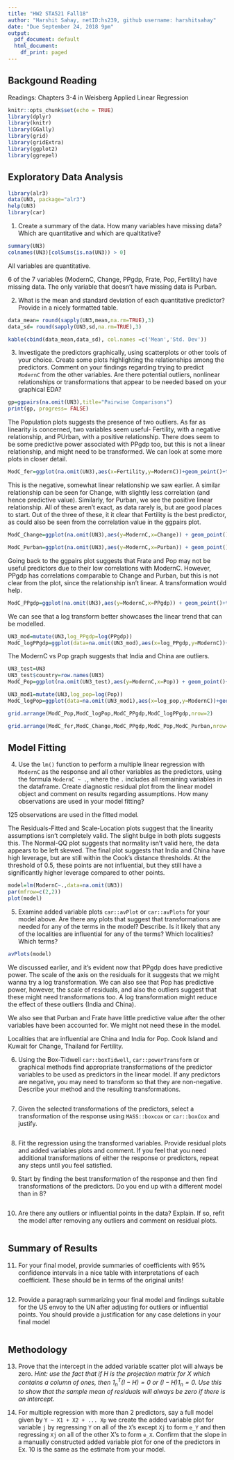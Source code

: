```yaml
---
title: "HW2 STA521 Fall18"
author: "Harshit Sahay, netID:hs239, github username: harshitsahay" 
date: "Due September 24, 2018 9pm"
output:
  pdf_document: default
  html_document:
    df_print: paged
---
```


## Backgound Reading

Readings: Chapters 3-4 in Weisberg Applied Linear Regression


```r
knitr::opts_chunk$set(echo = TRUE)
library(dplyr)
library(knitr)
library(GGally)
library(grid)
library(gridExtra)
library(ggplot2)
library(ggrepel)
```
## Exploratory Data Analysis

```r
library(alr3)
data(UN3, package="alr3")
help(UN3) 
library(car)
```


1. Create a summary of the data.  How many variables have missing data?  Which are quantitative and which are qualtitative?

```r
summary(UN3)
colnames(UN3)[colSums(is.na(UN3)) > 0]
```
All variables are quantitative.

6 of the 7 variables (ModernC, Change, PPgdp, Frate, Pop, Fertility) have missing data. The only variable that doesn't have missing data is Purban.


2. What is the mean and standard deviation of each quantitative predictor?  Provide in a nicely formatted table.

```r
data_mean= round(sapply(UN3,mean,na.rm=TRUE),3)
data_sd= round(sapply(UN3,sd,na.rm=TRUE),3)

kable(cbind(data_mean,data_sd), col.names =c('Mean','Std. Dev'))
```


3. Investigate the predictors graphically, using scatterplots or other tools of your choice. Create some plots
highlighting the relationships among the predictors. Comment
on your findings regarding trying to predict `ModernC` from the other variables.  Are there potential outliers, nonlinear relationships or transformations that appear to be needed based on your graphical EDA?

```r
gp=ggpairs(na.omit(UN3),title="Pairwise Comparisons")
print(gp, progress= FALSE)
```
The Population plots suggests the presence of two outliers. As far as linearity is concerned, two variables seem useful- Fertility, with a negative relationship, and PUrban, with a positive relationship. There does seem to be some predictive power associated with PPgdp too, but this is not a linear relationship, and might need to be transformed. We can look at some more plots in closer detail.

```r
ModC_fer=ggplot(na.omit(UN3),aes(x=Fertility,y=ModernC))+geom_point()+theme(plot.title = element_text(hjust = 0.5))+ggtitle("ModernC vs Fertility")
```
This is the negative, somewhat linear relationship we saw earlier. A similar relationship can be seen for Change, with slightly less correlation (and hence predictive value). Similarly, for Purban, we see the positive linear relationship. All of these aren't exact, as data rarely is, but are good places to start. Out of the three of these, it it clear that Fertility is the best predictor, as could also be seen from the correlation value in the ggpairs plot.
\newpage
```r
ModC_Change=ggplot(na.omit(UN3),aes(y=ModernC,x=Change)) + geom_point()+theme(plot.title = element_text(hjust = 0.5))+ggtitle("ModernC vs Change")
```
```r
ModC_Purban=ggplot(na.omit(UN3),aes(y=ModernC,x=Purban)) + geom_point()+theme(plot.title = element_text(hjust = 0.5))+ggtitle("ModernC vs Urban Population")
```
Going back to the ggpairs plot suggests that Frate and Pop may not be useful predictors due to their low correlations with ModernC. However, PPgdp has correlations comparable to Change and Purban, but this is not clear from the plot, since the relationship isn't linear. A transformation would help. 

```r
ModC_PPgdp=ggplot(na.omit(UN3),aes(y=ModernC,x=PPgdp)) + geom_point()+theme(plot.title = element_text(hjust = 0.5))+ggtitle("ModernC vs PPgdp")
```
We can see that a log transform better showcases the linear trend that can be modelled.
```r
UN3_mod=mutate(UN3,log_PPgdp=log(PPgdp))
ModC_logPPgdp=ggplot(data=na.omit(UN3_mod),aes(x=log_PPgdp,y=ModernC))+geom_point()+theme(plot.title = element_text(hjust = 0.5))+ggtitle("ModernC vs log(PPgdp)")
```


The ModernC vs Pop graph suggests that India and China are outliers.
```r
UN3_test=UN3
UN3_test$country=row.names(UN3)
ModC_Pop=ggplot(na.omit(UN3_test),aes(y=ModernC,x=Pop)) + geom_point()+theme(plot.title = element_text(hjust = 0.5))+ggtitle("ModernC vs Pop")+geom_text_repel(data=subset(UN3_test,Pop>1000000),aes(label=country))
```
```r
UN3_mod1=mutate(UN3,log_pop=log(Pop))
ModC_logPop=ggplot(data=na.omit(UN3_mod1),aes(x=log_pop,y=ModernC))+geom_point()+theme(plot.title = element_text(hjust = 0.5))+ggtitle("ModernC vs log(Pop)")
```
```r
grid.arrange(ModC_Pop,ModC_logPop,ModC_PPgdp,ModC_logPPgdp,nrow=2)
```

 
```r
grid.arrange(ModC_fer,ModC_Change,ModC_PPgdp,ModC_Pop,ModC_Purban,nrow=2)
```


## Model Fitting

4.  Use the `lm()` function to perform a multiple linear regression with `ModernC` as the response and all other variables as the predictors, using the formula `ModernC ~ .`, where the `.` includes all remaining variables in the dataframe.  Create  diagnostic residual plot from the linear model object and comment on results regarding assumptions.  How many observations are used in your model fitting?

125 observations are used in the fitted model. 

The Residuals-Fitted and Scale-Location plots suggest that the linearity assumptions isn't completely valid. The slight bulge in both plots suggests this. The Normal-QQ plot suggests that normality isn't valid here, the data appears to be left skewed. The final plot suggests that India and China have high leverage, but are still within the Cook's distance thresholds. At the threshold of 0.5, these points are not influential, but they still have a significantly higher leverage compared to other points.
```r
model=lm(ModernC~.,data=na.omit(UN3))
par(mfrow=c(2,2))
plot(model)
```

5. Examine added variable plots `car::avPlot` or `car::avPlots`  for your model above. Are there any plots that suggest that transformations are needed for any of the terms in the model? Describe. Is it likely that any of the localities are influential for any of the terms?  Which localities?  Which terms?  

```r
avPlots(model)
```
We discussed earlier, and it's evident now that PPgdp does have predictive power. The scale of the axis on the residuals for it suggests that we might wanna try a log transformation. We can also see that Pop has predictive power, however, the scale of residuals, and also the outliers suggest that these might need transformations too. A log transformation might reduce the effect of these outliers (India and China).

We also see that Purban and Frate have little predictive value after the other variables have been accounted for. We might not need these in the model.

Localities that are influential are China and India for Pop.
Cook Island and Kuwait for Change, Thailand for Fertility.


6.  Using the Box-Tidwell  `car::boxTidwell`, `car::powerTransform` or graphical methods find appropriate transformations of the predictor variables to be used as predictors in the linear model.  If any predictors are negative, you may need to transform so that they are non-negative.  Describe your method and  the resulting transformations.


```r

```

7. Given the selected transformations of the predictors, select a transformation of the response using `MASS::boxcox` or `car::boxCox` and justify. 


```r

```

8.  Fit the regression using the transformed variables.  Provide residual plots and added variables plots and comment.  If you feel that you need additional transformations of either the response or predictors, repeat any steps until you feel satisfied.

9. Start by finding the best transformation of the response and then find transformations of the predictors.  Do you end up with a different model than in 8?


```r

```

10.  Are there any outliers or influential points in the data?  Explain.  If so, refit the model after removing any outliers and comment on residual plots.


```r

```

## Summary of Results

11. For your final model, provide summaries of coefficients with 95% confidence intervals in a nice table with interpretations of each coefficient.  These should be in terms of the original units! 


```r

```


12. Provide a paragraph summarizing your final model  and findings suitable for the US envoy to the UN after adjusting for outliers or influential points.   You should provide a justification for any case deletions in your final model


```r

```


## Methodology

    
13. Prove that the intercept in the added variable scatter plot will always be zero.  _Hint:  use the fact that if $H$ is the projection matrix for $X$ which contains a column of ones, then $1_n^T (I - H) = 0$ or $(I - H) 1_n = 0$.  Use this to show that the sample mean of residuals will always be zero if there is an intercept._


14. For multiple regression with more than 2 predictors, say a full model given by `Y ~ X1 + X2 + ... Xp`   we create the added variable plot for variable `j` by regressing `Y` on all of the `X`'s except `Xj` to form `e_Y` and then regressing `Xj` on all of the other X's to form `e_X`.  Confirm that the slope in a manually constructed added variable plot for one of the predictors  in Ex. 10 is the same as the estimate from your model. 
